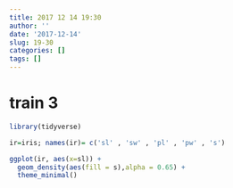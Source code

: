 ```yaml
---
title: 2017 12 14 19:30
author: ''
date: '2017-12-14'
slug: 19-30
categories: []
tags: []
---
```


# train 3

```r
library(tidyverse)

```

```r
ir=iris; names(ir)= c('sl' , 'sw' , 'pl' , 'pw' , 's') 

ggplot(ir, aes(x=sl)) + 
  geom_density(aes(fill = s),alpha = 0.65) +
  theme_minimal()


```









